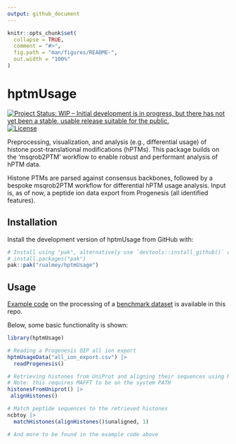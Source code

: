 ```yaml
---
output: github_document
---
```


```r
knitr::opts_chunk$set(
  collapse = TRUE,
  comment = "#>",
  fig.path = "man/figures/README-",
  out.width = "100%"
)
```

# hptmUsage

<!-- badges: start -->
[![Project Status: WIP – Initial development is in progress, but there has not yet been a stable, usable release suitable for the public.](https://www.repostatus.org/badges/latest/wip.svg)](https://www.repostatus.org/#wip)
[![License](https://img.shields.io/badge/license-GPLv3-blue)](https://www.gnu.org/licenses/gpl-3.0.en.html)
<!-- badges: end -->

Preprocessing, visualization, and analysis (e.g., differential usage) of histone post-translational modifications (hPTMs).
This package builds on the 'msqrob2PTM' workflow to enable robust and performant analysis of hPTM data.

Histone PTMs are parsed against consensus backbones, followed by a bespoke msqrob2PTM workflow for differential hPTM usage analysis.
Input is, as of now, a peptide ion data export from Progenesis (all identified features).

## Installation

Install the development version of hptmUsage from GitHub with:

``` r
# Install using "pak", alternatively use `devtools::install_github()` or `renv::install()`
# install.packages("pak")
pak::pak("rualmey/hptmUsage")
```

## Usage

[Example code](/data-raw/hptm_benchmark.R) on the processing of a [benchmark dataset](https://doi.org/10.1039/D1MO00201E) is available in this repo.

Below, some basic functionality is shown:

```r
library(hptmUsage)

# Reading a Progenesis QIP all ion export
hptmUsageData("all_ion_export.csv") |>
  readProgenesis()

# Retrieving histones from UniProt and aligning their sequences using MAFFT
# Note: this requires MAFFT to be on the system PATH
histonesFromUniprot() |>
 alignHistones()

# Match peptide sequences to the retrieved histones
ncbtoy |>
  matchHistones(alignHistones()$unaligned, 1)

# And more to be found in the example code above
```
